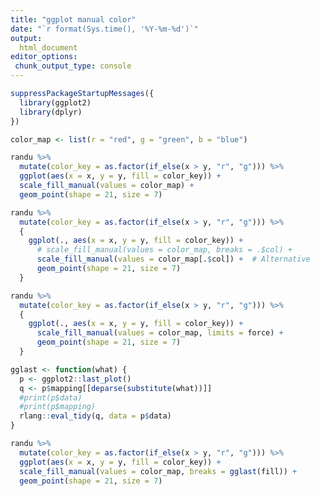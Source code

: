 ```yaml
---
title: "ggplot manual color"
date: "`r format(Sys.time(), '%Y-%m-%d')`"
output: 
  html_document
editor_options:
 chunk_output_type: console
---
```



```r
suppressPackageStartupMessages({
  library(ggplot2)
  library(dplyr)
})

color_map <- list(r = "red", g = "green", b = "blue")

randu %>%
  mutate(color_key = as.factor(if_else(x > y, "r", "g"))) %>%
  ggplot(aes(x = x, y = y, fill = color_key)) + 
  scale_fill_manual(values = color_map) +
  geom_point(shape = 21, size = 7)
```

```r
randu %>%
  mutate(color_key = as.factor(if_else(x > y, "r", "g"))) %>%
  {
    ggplot(., aes(x = x, y = y, fill = color_key)) + 
      # scale_fill_manual(values = color_map, breaks = .$col) +
      scale_fill_manual(values = color_map[.$col]) +  # Alternative
      geom_point(shape = 21, size = 7)
  }
```

```r
randu %>%
  mutate(color_key = as.factor(if_else(x > y, "r", "g"))) %>%
  {
    ggplot(., aes(x = x, y = y, fill = color_key)) + 
      scale_fill_manual(values = color_map, limits = force) +
      geom_point(shape = 21, size = 7)
  }
```


```r
gglast <- function(what) {
  p <- ggplot2::last_plot()
  q <- p$mapping[[deparse(substitute(what))]]
  #print(p$data)
  #print(p$mapping)
  rlang::eval_tidy(q, data = p$data)
}

randu %>%
  mutate(color_key = as.factor(if_else(x > y, "r", "g"))) %>%
  ggplot(aes(x = x, y = y, fill = color_key)) + 
  scale_fill_manual(values = color_map, breaks = gglast(fill)) +
  geom_point(shape = 21, size = 7)
```

